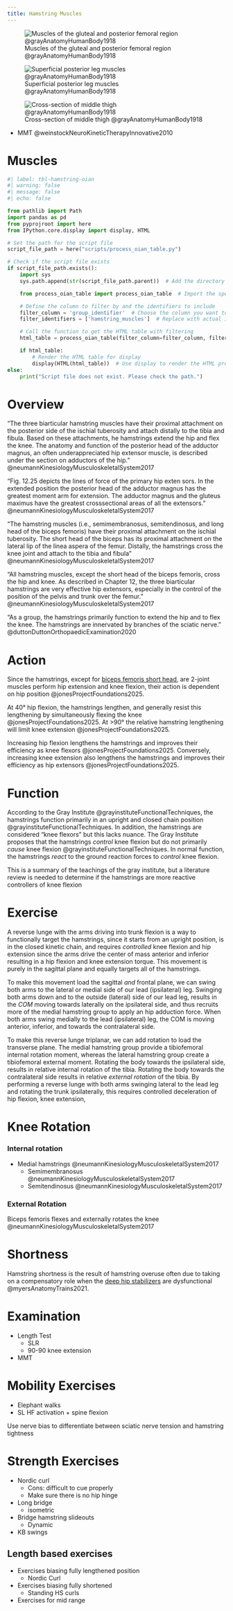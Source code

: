 ```yaml
---
title: Hamstring Muscles
---
```



![Muscles of the gluteal and posterior femoral region @grayAnatomyHumanBody1918](/The Archive/Images/Gray anatomy 1918 images/Myology/image434 Muscles of the gluteal and posterior femoral regions.gif){#fig-gray1918-image434}

![Superficial posterior leg muscles @grayAnatomyHumanBody1918](/The Archive/Images/Gray anatomy 1918 images/Myology/image438 Muscles of the back of the leg. Superficial layer.gif){#fig-gray1918-image438}

![Cross-section of middle thigh @grayAnatomyHumanBody1918](/The Archive/Images/Gray anatomy 1918 images/Myology/image432 Cross-section through the middle of the thigh.gif)

::: {.callout title="Reading list"}

- MMT @weinstockNeuroKineticTherapyInnovative2010

:::

# Muscles

```python
#| label: tbl-hamstring-oian
#| warning: false
#| message: false
#| echo: false

from pathlib import Path
import pandas as pd
from pyprojroot import here
from IPython.core.display import display, HTML

# Set the path for the script file
script_file_path = here("scripts/process_oian_table.py")

# Check if the script file exists
if script_file_path.exists():
    import sys
    sys.path.append(str(script_file_path.parent))  # Add the directory of the script to the system path

    from process_oian_table import process_oian_table  # Import the specific function

    # Define the column to filter by and the identifiers to include
    filter_column = 'group_identifier'  # Choose the column you want to filter by
    filter_identifiers = ['hamstring_muscles']  # Replace with actual identifiers you want to include

    # Call the function to get the HTML table with filtering
    html_table = process_oian_table(filter_column=filter_column, filter_identifiers=filter_identifiers)

    if html_table:
        # Render the HTML table for display
        display(HTML(html_table))  # Use display to render the HTML properly
else:
    print("Script file does not exist. Please check the path.")

```

# Overview



“The three biarticular hamstring muscles have their proximal attachment on the posterior side of the ischial tuberosity and attach distally to the tibia and fibula. Based on these attachments, he hamstrings extend the hip and flex the knee. The anatomy and function of the posterior head of the adductor	 magnus, an often underappreciated hip extensor muscle, is described under the section on adductors of the hip.”  @neumannKinesiologyMusculoskeletalSystem2017 

“Fig. 12.25 depicts the lines of force of the primary hip exten­ sors. In the extended position the posterior head of the adductor magnus has the greatest moment arm for extension. The adductor magnus and the gluteus maximus have the greatest cross­sectional areas of all the extensors.” @neumannKinesiologyMusculoskeletalSystem2017 




"The hamstring muscles (i.e., semimembranosus, semitendinosus, and long head of the biceps femoris) have their proximal attachment on the ischial tuberosity. The short head of the biceps has its proximal attachment on the lateral lip of the linea aspera of the femur. Distally, the hamstrings cross the knee joint and attach to the tibia and fibula" @neumannKinesiologyMusculoskeletalSystem2017 

"All hamstring muscles, except the short head of the biceps femoris, cross the hip and knee. As described in Chapter 12, the three biarticular hamstrings are very effective hip extensors, especially in the control of the position of the pelvis and trunk over the femur. " @neumannKinesiologyMusculoskeletalSystem2017 

"As a group, the hamstrings primarily function to extend the hip and to flex the knee. The hamstrings are innervated by branches of the sciatic nerve." @duttonDuttonOrthopaedicExamination2020 

# Action

Since the hamstrings, except for [biceps femoris short head]({{< var ref-biceps-femoris-short-head.action >}}), are 2-joint muscles perform hip extension and knee flexion, their action is dependent on hip position @jonesProjectFoundations2025.

At 40&deg; hip flexion, the hamstrings lengthen, and generally resist this lengthening by simultaneously flexing the knee @jonesProjectFoundations2025.
At &gt;90&deg; the relative hamstring lengthening will limit knee extension @jonesProjectFoundations2025.

Increasing hip flexion lengthens the hamstrings and improves their efficiency as knee flexors @jonesProjectFoundations2025.
Conversely, increasing knee extension also lengthens the hamstrings and improves their efficiency as hip extensors @jonesProjectFoundations2025.

# Function



According to the Gray Institute @grayinstituteFunctionalTechniques, the hamstrings function primarily in an upright and closed chain position @grayinstituteFunctionalTechniques.
In addition, the hamstrings are considered "knee flexors" but this lacks nuance. 
The Gray Institute proposes that the hamstrings *control* knee flexion but do not primarily *cause* knee flexion @grayinstituteFunctionalTechniques.
In normal function, the hamstrings *react* to the ground reaction forces to *control* knee flexion.

:::{.callout-caution}
This is a summary of the teachings of the gray institute, but a literature review is needed to determine if the hamstrings are more reactive controllers of knee flexion
:::

# Exercise

A reverse lunge with the arms driving into trunk flexion is a way to functionally target the hamstrings, since it starts from an upright position, is in the closed kinetic chain, and requires *controlled* knee flexion and hip extension since the arms drive the center of mass anterior and inferior resulting in a hip flexion and knee extension torque.
This movement is purely in the sagittal plane and equally targets all of the hamstrings.

To make this movement load the sagittal *and* frontal plane, we can swing both arms to the lateral or medial side of our lead (ipsilateral) leg.
Swinging both arms down and to the outside (lateral) side of our lead leg, results in the *COM* moving towards laterally on the ipsilateral side, and thus recruits more of the medial hamstring group to apply an hip adduction force.
When both arms swing medially to the lead (ipsilateral) leg, the COM is moving anterior, inferior, and towards the contralateral side.

To make this reverse lunge triplanar, we can add rotation to load the transverse plane.
The medial hamstring group provide a tibiofemoral internal rotation moment, whereas the lateral hamstring group create a tibiofemoral external moment.
Rotating the body towards the ipsilateral side, results in relative internal rotation of the tibia.
Rotating the body towards the contralateral side results in relative *external rotation* of the tibia.
By performing a reverse lunge with both arms swinging lateral to the lead leg and rotating the trunk ipsilaterally, this requires controlled deceleration of hip flexion, knee extension, 

# Knee Rotation

:::{layout-ncol="2"}
### Internal rotation

- Medial hamstrings @neumannKinesiologyMusculoskeletalSystem2017
    - Semimembranosus @neumannKinesiologyMusculoskeletalSystem2017
    - Semitendinosus @neumannKinesiologyMusculoskeletalSystem2017

### External Rotation
Biceps femoris flexes and externally rotates the knee @neumannKinesiologyMusculoskeletalSystem2017
:::


# Shortness

Hamstring shortness is the result of hamstring overuse often due to taking on a compensatory role when the [deep hip stabilizers]({{< var ref-deep-hip-stabilizer-muscle-group.path >}}) are dysfunctional @myersAnatomyTrains2021.

# Examination

- Length Test
    - SLR
    - 90-90 knee extension
- MMT

# Mobility Exercises

- Elephant walks
- SL HF activation + spine flexion

:::{.callout-note}
Use nerve bias to differentiate between sciatic nerve tension and hamstring tightness
:::

# Strength Exercises

- Nordic curl
    - Cons: difficult to cue properly
    - Make sure there is no hip hinge
- Long bridge
    - isometric
- Bridge hamstring slideouts
    - Dynamic
- KB swings

## Length based exercises

- Exercises biasing fully lengthened position
    - Nordic Curl
- Exercises biasing fully shortened
    - Standing HS curls
- Exercises for mid range


